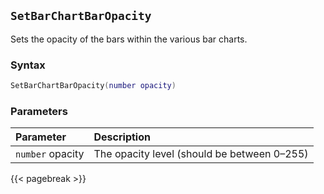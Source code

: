 ## `SetBarChartBarOpacity`

Sets the opacity of the bars within the various bar charts.

### Syntax {-}

``` .lua
SetBarChartBarOpacity(number opacity)
```


### Parameters {-}

**Parameter** | **Description**
| :-- | :-- |
|`number` opacity | The opacity level (should be between 0--255) |


{{< pagebreak >}}